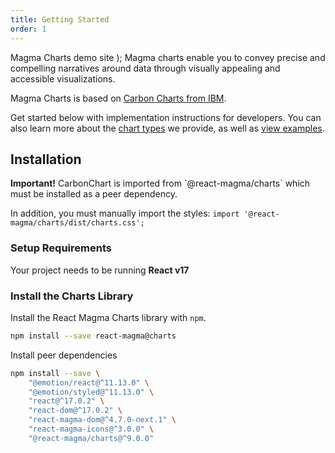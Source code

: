 ```yaml
---
title: Getting Started
order: 1
---
```




  <Link
    to="https://storybook-preview-dev--upbeat-sinoussi-f675aa.netlify.app/?path=/story/carbonchart"
    target="_blank"
  >
    <Flex
      behavior={FlexBehavior.container}
      alignItems={FlexAlignItems.center}
      style={{
        backgroundColor: magma.colors.neutral200,
        width: 'fit-content',
        gap: magma.spaceScale.spacing03,
        padding: `${magma.spaceScale.spacing04} ${magma.spaceScale.spacing05}`,
        borderRadius: magma.spaceScale.spacing03,
      }}
    >
      <StorybookIcon />
      <span>Magma Charts demo site</span>
      <OpenInNewIcon size={magma.iconSizes.small} />
    </Flex>
  </Link>
);

<PageContent componentName="getting_started" type="data_visualization">

<LeadParagraph>
  Magma charts enable you to convey precise and compelling narratives around
  data through visually appealing and accessible visualizations. 
</LeadParagraph>

Magma Charts is based on [Carbon Charts from IBM](https://charts.carbondesignsystem.com/introduction).

Get started below with implementation instructions for developers. You can also learn more about the [chart types](../chart-types) we provide, as well as [view examples](../chart-demos).

<MagmaChartsSiteLink />

## Installation

<Alert variant="warning">
  <strong>Important!</strong> CarbonChart is imported from `@react-magma/charts` which must be installed as a peer dependency.

  In addition, you must manually import the styles:
  `import '@react-magma/charts/dist/charts.css';`
</Alert>

### Setup Requirements

Your project needs to be running **React v17**

### Install the Charts Library

Install the React Magma Charts library with `npm`.

```sh title noRender noCodeSandbox
npm install --save react-magma@charts
```

Install peer dependencies

```sh title noRender noCodeSandbox
npm install --save \
    "@emotion/react@^11.13.0" \
    "@emotion/styled@^11.13.0" \
    "react@^17.0.2" \
    "react-dom@^17.0.2" \
    "react-magma-dom@^4.7.0-next.1" \
    "react-magma-icons@^3.0.0" \
    "@react-magma/charts@^9.0.0"
```

</PageContent>
